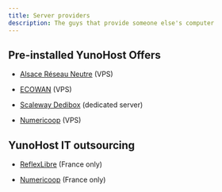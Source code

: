```yaml
---
title: Server providers
description: The guys that provide someone else's computer
---
```



## Pre-installed YunoHost Offers

* [Alsace Réseau Neutre](https://arn-fai.net) (VPS) <HighlightFFDN/> <HighlightCHATONS/>

* [ECOWAN](https://ecowan.fr) (VPS)

* [Scaleway Dedibox](https://www.scaleway.com/en/dedibox/operating-systems/) (dedicated server)

* [Numericoop](https://numericoop.fr/solution-sur-mesure/) (VPS) <HighlightCHATONS/>

## YunoHost IT outsourcing

* [ReflexLibre](https://reflexlibre.net) (France only) <HighlightCHATONS/>

* [Numericoop](https://numericoop.fr/solution-sur-mesure/) (France only) <HighlightCHATONS/>
